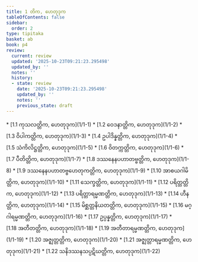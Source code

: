 ```yaml
---
title: 1 တိက, ဟေတုဒုက
tableOfContents: false
sidebar:
  order: 2
type: tipitaka
basket: ab
book: p4
review:
  current: review
  updated: '2025-10-23T09:21:23.295498'
  updated_by: ''
  notes: ''
  history:
  - state: review
    date: '2025-10-23T09:21:23.295498'
    updated_by: ''
    notes: ''
    previous_state: draft
---
```



<ReviewStatus review={frontmatter.review} showDetails={true} />

<HypothesisAnnotation frontmatter={frontmatter} />

<DynamicBreadcrumb />



<TableOfContents book="p4" section="1">
* [1.1 ကုသလတ္တိက, ဟေတုဒုက](1/1-1)
* [1.2 ဝေဒနာတ္တိက, ဟေတုဒုက](1/1-2)
* [1.3 ဝိပါကတ္တိက, ဟေတုဒုက](1/1-3)
* [1.4 ဥပါဒိန္နတ္တိက, ဟေတုဒုက](1/1-4)
* [1.5 သံကိလိဋ္ဌတ္တိက, ဟေတုဒုက](1/1-5)
* [1.6 ဝိတက္ကတ္တိက, ဟေတုဒုက](1/1-6)
* [1.7 ပီတိတ္တိက, ဟေတုဒုက](1/1-7)
* [1.8 ဒဿနေနပဟာတဗ္ဗတ္တိက, ဟေတုဒုက](1/1-8)
* [1.9 ဒဿနေနပဟာတဗ္ဗဟေတုကတ္တိက, ဟေတုဒုက](1/1-9)
* [1.10 အာစယဂါမိတ္တိက, ဟေတုဒုက](1/1-10)
* [1.11 သေက္ခတ္တိက, ဟေတုဒုက](1/1-11)
* [1.12 ပရိတ္တတ္တိက, ဟေတုဒုက](1/1-12)
* [1.13 ပရိတ္တာရမ္မဏတ္တိက, ဟေတုဒုက](1/1-13)
* [1.14 ဟီနတ္တိက, ဟေတုဒုက](1/1-14)
* [1.15 မိစ္ဆတ္တနိယတတ္တိက, ဟေတုဒုက](1/1-15)
* [1.16 မဂ္ဂါရမ္မဏတ္တိက, ဟေတုဒုက](1/1-16)
* [1.17 ဥပ္ပန္နတ္တိက, ဟေတုဒုက](1/1-17)
* [1.18 အတီတတ္တိက, ဟေတုဒုက](1/1-18)
* [1.19 အတီတာရမ္မဏတ္တိက, ဟေတုဒုက](1/1-19)
* [1.20 အဇ္ဈတ္တတ္တိက, ဟေတုဒုက](1/1-20)
* [1.21 အဇ္ဈတ္တာရမ္မဏတ္တိက, ဟေတုဒုက](1/1-21)
* [1.22 သနိဒဿနသပ္ပဋိဃတ္တိက, ဟေတုဒုက](1/1-22)
</TableOfContents>